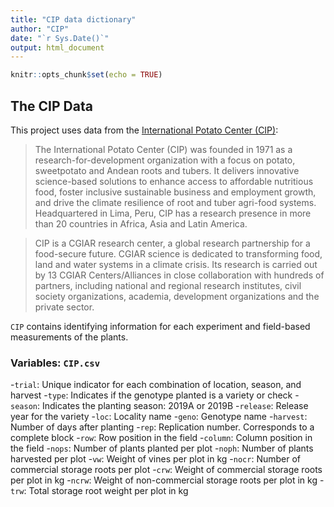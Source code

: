 ```yaml
---
title: "CIP data dictionary"
author: "CIP"
date: "`r Sys.Date()`"
output: html_document
---
```


```r
knitr::opts_chunk$set(echo = TRUE)
```

## The CIP Data

This project uses data from the [International Potato Center
(CIP)](https://cipotato.org/):

> The International Potato Center (CIP) was founded in 1971 as a
> research-for-development organization with a focus on potato,
> sweetpotato and Andean roots and tubers. It delivers innovative
> science-based solutions to enhance access to affordable nutritious
> food, foster inclusive sustainable business and employment growth, and
> drive the climate resilience of root and tuber agri-food systems.
> Headquartered in Lima, Peru, CIP has a research presence in more than
> 20 countries in Africa, Asia and Latin America.

> CIP is a CGIAR research center, a global research partnership for a
> food-secure future. CGIAR science is dedicated to transforming food,
> land and water systems in a climate crisis. Its research is carried
> out by 13 CGIAR Centers/Alliances in close collaboration with hundreds
> of partners, including national and regional research institutes,
> civil society organizations, academia, development organizations and
> the private sector.

`CIP` contains identifying information for each experiment and
field-based measurements of the plants.

### Variables: `CIP.csv`

-`trial`: Unique indicator for each combination of location, season,
    and harvest
-`type`: Indicates if the genotype planted is a variety or check
-`season`: Indicates the planting season: 2019A or 2019B
-`release`: Release year for the variety
-`loc`: Locality name
-`geno`: Genotype name
-`harvest`: Number of days after planting
-`rep`: Replication number. Corresponds to a complete block
-`row`: Row position in the field
-`column`: Column position in the field
-`nops`: Number of plants planted per plot
-`noph`: Number of plants harvested per plot
-`vw`: Weight of vines per plot in kg
-`nocr`: Number of commercial storage roots per plot
-`crw`: Weight of commercial storage roots per plot in kg
-`ncrw`: Weight of non-commercial storage roots per plot in kg
-`trw`: Total storage root weight per plot in kg

